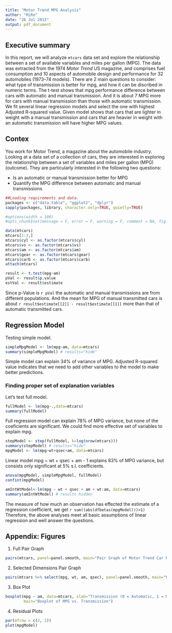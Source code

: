 ```yaml
---
title: "Motor Trend MPG Analysis"
author: "MiRo"
date: "26 Jul 2015"
output: pdf_document
---
```


## Executive summary
In this report, we will analyze `mtcars` data set and explore the relationship between a set of available variables and miles per gallon (MPG). The data was extracted from the 1974 *Motor Trend* US magazine, and comprises fuel consumption and 10 aspects of automobile design and performance for 32 automobiles (1973–74 models).
There are 2 main questions to consider: what type of transmission is better for mpg, and how it can be discribed in numeric terms. 
The t-test shows that mpg performance difference between cars with automatic and manual transmission. And it is about 7 MPG more for cars with manual transmission than those with automatic transmission. 
We fit several linear regression models and select the one with highest Adjusted R-squared value. Given model shows that cars that are lighter in weight with a manual transmission and cars that are heavier in weight with an automatic transmission will have higher MPG values.


## Contex
You work for Motor Trend, a magazine about the automobile industry. Looking at a data set of a collection of cars, they are interested in exploring the relationship between a set of variables and miles per gallon (MPG) (outcome). They are particularly interested in the following two questions:

* Is an automatic or manual transmission better for MPG
* Quantify the MPG difference between automatic and manual transmissions

```r
##Loading requirements and data.
packages <- c("data.table", "ggplot2", "dplyr")
sapply(packages, library, character.only=TRUE, quietly=TRUE)

#options(width = 100)
#opts_chunk$set(message = F, error = F, warning = F, comment = NA, fig.align = 'center', dpi = 100, tidy = F, cache.path = '.cache/', fig.path = 'fig/')
```

```r
data(mtcars)
mtcars[1:3,]
mtcars$cyl <- as.factor(mtcars$cyl)
mtcars$vs <- as.factor(mtcars$vs)
mtcars$am <- as.factor(mtcars$am)
mtcars$gear <- as.factor(mtcars$gear)
mtcars$carb <- as.factor(mtcars$carb)
attach(mtcars)

result <- t.test(mpg~am)
pVal <- result$p.value
estVal <- result$estimate
```
Since p-Value is `r pVal` the automatic and manual transmissions are from different populations. And the mean for MPG of manual transmitted cars is about `r result$estimate[[2]] - result$estimate[[1]]` more than that of automatic transmitted cars.  

## Regression Model
Testing simple model.
```r
simpleMpgModel <- lm(mpg~am, data=mtcars)
summary(simpleMpgModel) # results="hide"
```
Simple model can explain 34% of variance of MPG. Adjusted R-squared value indicates that we need to add other variables to the model to make better predictions.

### Finding proper set of explanation variables
Let's test full model.
```r
fullModel <- lm(mpg~.,data=mtcars)
summary(fullModel)
```
Full regression model can explain 78% of MPG variance, but none of the coeficients are significant.
We could find more effective set of variables to explain mpg.

```r
stepModel <- step(fullModel, k=log(nrow(mtcars)))
summary(stepModel) # results="hide"
mpgModel <- lm(mpg~wt+qsec+am, data=mtcars)

```
Linear model mpg ~ wt + qsec + am - 1 explains 83% of MPG variance, but consists only significant at 5% s.l. coefficients. 

```r
anova(mpgModel, simpleMpgModel, fullModel) 
confint(mpgModel)

amIntWtModel<-lm(mpg ~ wt + qsec + am + wt:am, data=mtcars)
summary(amIntWtModel) # results hidden
```  

The measure of how much an observation has effected the estimate of a regression coefficient, we get `r sum((abs(dfbetas(mpgModel)))>1)`
Therefore, the above analyses meet all basic assumptions of linear regression and well answer the questions.  

## Appendix: Figures  
1. Full Pair Graph

```r
pairs(mtcars, panel=panel.smooth, main="Pair Graph of Motor Trend Car Road Tests")
```  

2. Selected Dimensions Pair Graph

```r
pairs(mtcars %>% select(mpg, wt, am, qsec), panel=panel.smooth, main="Pair Graph of Motor Trend Car Road Tests")
```  

3. Box Plot

```r
boxplot(mpg ~ am, data=mtcars, xlab="Transmission (0 = Automatic, 1 = Manual)", ylab="MPG",
        main="Boxplot of MPG vs. Transmission")
```  

4. Residual Plots

```r
par(mfrow = c(2, 2))
plot(mpgModel)
```